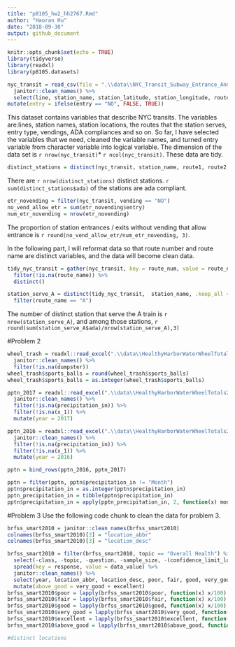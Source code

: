 ```yaml
---
title: "p8105_hw2_hh2767.Rmd"
author: "Haoran Hu"
date: "2018-09-30"
output: github_document
---
```


```r
knitr::opts_chunk$set(echo = TRUE)
library(tidyverse)
library(readxl)
library(p8105.datasets)
```
```r
nyc_transit = read_csv(file = ".\\data\\NYC_Transit_Subway_Entrance_And_Exit_Data.csv") %>% 
  janitor::clean_names() %>% 
  select(line, station_name, station_latitude, station_longitude, route1:route11, entry, vending, entrance_type, ada) %>% 
mutate(entry = ifelse(entry == "NO", FALSE, TRUE))
```
This dataset contains variables that describe NYC transits. The variables are:lines, station names, station locations, the routes that the station serves, entry type, vendings, ADA compliances and so on. So far, I have selected the variables that we need, cleaned the variable names, and turned entry variable from character variable into logical variable. The dimension of the data set is `r nrow(nyc_transit)`* `r ncol(nyc_transit)`. These data are tidy.

```r
distinct_stations = distinct(nyc_transit, station_name, route1, route2, route3, route4, route5, route6, route7, route8, route9, route10, route11, .keep_all = TRUE) 
```
There are `r nrow(distinct_stations)` distinct stations. `r sum(distinct_stations$ada)` of the stations are ada compliant. 

```r
etr_novending = filter(nyc_transit, vending == "NO")
no_vend_allow_etr = sum(etr_novending$entry)
num_etr_novending = nrow(etr_novending)
```
The proportion of station entrances / exits without vending that allow entrance is `r round(no_vend_allow_etr/num_etr_novending, 3)`.

In the following part, I will reformat data so that route number and route name are distinct variables, and the data will become clean data.
```r
tidy_nyc_transit = gather(nyc_transit, key = route_num, value = route_name, route1:route11) %>% 
  filter(!is.na(route_name)) %>% 
  distinct()

station_serve_A = distinct(tidy_nyc_transit,  station_name, .keep_all = TRUE) %>% 
  filter(route_name == "A")
```
The number of distinct station that serve the A train is `r nrow(station_serve_A)`, and among those stations, `r round(sum(station_serve_A$ada)/nrow(station_serve_A),3)`

#Problem 2
```r
wheel_trash = readxl::read_excel(".\\data\\HealthyHarborWaterWheelTotals2017-9-26.xlsx", range = "A2:N258") %>% 
  janitor::clean_names() %>% 
  filter(!is.na(dumpster))
wheel_trash$sports_balls = round(wheel_trash$sports_balls)
wheel_trash$sports_balls = as.integer(wheel_trash$sports_balls)
```

```r
pptn_2017 = readxl::read_excel(".\\data\\HealthyHarborWaterWheelTotals2017-9-26.xlsx", sheet = "2017 Precipitation") %>% 
  janitor::clean_names() %>% 
  filter(!is.na(precipitation_in)) %>% 
  filter(!is.na(x_1)) %>% 
  mutate(year = 2017)

pptn_2016 = readxl::read_excel(".\\data\\HealthyHarborWaterWheelTotals2017-9-26.xlsx", sheet = "2016 Precipitation") %>% 
  janitor::clean_names() %>% 
  filter(!is.na(precipitation_in)) %>% 
  filter(!is.na(x_1)) %>% 
  mutate(year = 2016)

pptn = bind_rows(pptn_2016, pptn_2017)

pptn = filter(pptn, pptn$precipitation_in != "Month")
pptn$precipitation_in = as.integer(pptn$precipitation_in)
pptn_precipitation_in = tibble(pptn$precipitation_in)
pptn$precipitation_in = apply(pptn_precipitation_in, 2, function(x) month.name[x])
```

#Problem 3
Use the following code chunk to clean the data for problem 3.

```r
brfss_smart2010 = janitor::clean_names(brfss_smart2010)
colnames(brfss_smart2010)[2] = "location_abbr"
colnames(brfss_smart2010)[3] = "location_desc"

brfss_smart2010 = filter(brfss_smart2010, topic == "Overall Health") %>% 
  select(-class, -topic, -question, -sample_size, -(confidence_limit_low:geo_location)) %>% 
  spread(key = response, value = data_value) %>% 
  janitor::clean_names() %>% 
  select(year, location_abbr, location_desc, poor, fair, good, very_good, excellent) %>% 
  mutate(above_good = very_good + excellent) 
brfss_smart2010$poor = lapply(brfss_smart2010$poor, function(x) x/100)
brfss_smart2010$fair = lapply(brfss_smart2010$fair, function(x) x/100)
brfss_smart2010$good = lapply(brfss_smart2010$good, function(x) x/100)
brfss_smart2010$very_good = lapply(brfss_smart2010$very_good, function(x) x/100)
brfss_smart2010$excellent = lapply(brfss_smart2010$excellent, function(x) x/100)
brfss_smart2010$above_good = lapply(brfss_smart2010$above_good, function(x) x/100)

#distinct locations
```

